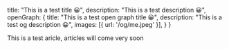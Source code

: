   title: "This is a test title 😀",
  description: "This is a test description 😀",
  openGraph: {
    title: "This is a test open graph title 😀",
    description: "This is a test og description 😀",
    images: [{ url: '/og/me.jpeg' }],
  }
}

This is a test aricle, articles will come very soon
